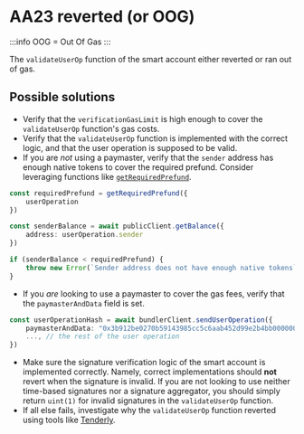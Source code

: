 # AA23 reverted (or OOG)

:::info
OOG = Out Of Gas
:::

The `validateUserOp` function of the smart account either reverted or ran out of gas.

## Possible solutions

- Verify that the `verificationGasLimit` is high enough to cover the `validateUserOp` function's gas costs.
- Verify that the `validateUserOp` function is implemented with the correct logic, and that the user operation is supposed to be valid.
- If you are *not* using a paymaster, verify that the `sender` address has enough native tokens to cover the required prefund. Consider leveraging functions like [`getRequiredPrefund`](/permissionless/reference/utils/getRequiredPrefund).
```ts
const requiredPrefund = getRequiredPrefund({
    userOperation
})

const senderBalance = await publicClient.getBalance({
    address: userOperation.sender
})

if (senderBalance < requiredPrefund) {
    throw new Error(`Sender address does not have enough native tokens`)
}
```
- If you *are* looking to use a paymaster to cover the gas fees, verify that the `paymasterAndData` field is set.
```ts
const userOperationHash = await bundlerClient.sendUserOperation({
    paymasterAndData: "0x3b912be0270b59143985cc5c6aab452d99e2b4bb0000000000000000000000000000000000000000000000000000000064c0957400000000000000000000000000000000000000000000000000000000000000007d99385d8ef0af67affbf9944df8c121e9d1f6aef8dd82a4aeb5db310c42d3dc5b51c9e0835d94c3b22564d3d94f0e1d14e37571e46651da8de567d128a361a01b", // [!code ++]
    ..., // the rest of the user operation
})
```
- Make sure the signature verification logic of the smart account is implemented correctly. Namely, correct implementations should **not** revert when the signature is invalid. If you are not looking to use neither time-based signatures nor a signature aggregator, you should simply return `uint(1)` for invalid signatures in the `validateUserOp` function.
- If all else fails, investigate why the `validateUserOp` function reverted using tools like [Tenderly](https://tenderly.co/).